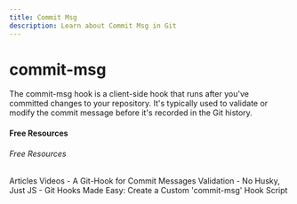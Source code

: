 ```yaml
---
title: Commit Msg
description: Learn about Commit Msg in Git
---
```


# commit-msg

The commit-msg hook is a client-side hook that runs after you've committed changes to your repository. It's typically used to validate or modify the commit message before it's recorded in the Git history.

#### Free Resources


###### Free Resources

<Tabs defaultValue="video">
<TabsList>
<TabsTrigger value="article">Articles</TabsTrigger>
<TabsTrigger value="video">Videos</TabsTrigger>
</TabsList>

<TabsContent value="article">
- <Link href="https://dev.to/mbarzeev/a-git-hook-for-commit-messages-validation-no-husky-just-js-1hni">A Git-Hook for Commit Messages Validation - No Husky, Just JS</Link>
</TabsContent>
<TabsContent value="video">
- <Link href="https://www.youtube.com/watch?v=yH1lBm5t97s">Git Hooks Made Easy: Create a Custom 'commit-msg' Hook Script</Link>
</TabsContent>
</Tabs>

